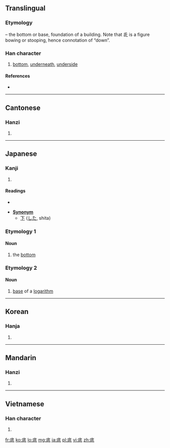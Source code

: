{{also|厎}}
==Translingual==
{{stroke order|strokes=8}}

===Etymology===
{{Han compound|广|t1=building|氐|ls=psc|c1=s|c2=p}} – the bottom or base, foundation of a building. Note that 氐 is a figure bowing or stooping, hence connotation of “down”.

===Han character===
{{Han char|rn=53|rad=广|as=05|sn=8|four=0024<sub>2</sub>|canj=戈竹心一 (IHPM), 戈竹女戈 (IHVI)|ids=⿸[[广]][[氐]]}}

# [[bottom]], [[underneath]], [[underside]]

====References====
* {{Han ref|kx=0344.060|dkj=09262|dj=0653.280|hdz=20878.040|uh=5E95|ud=24213|bh=A9B3|bd=43443}}

----

==Cantonese==

===Hanzi===
{{yue-hanzi|jyut=|y=[[dai2]]}}

# {{defn|lang=yue|sort=广05}}

----

==Japanese==

===Kanji===
{{ja-kanji|grade=4|rs=广05}}

# {{defn|lang=ja|sort=广05}}

====Readings====
* {{ja-readings|on=[[てい]] (tei)|kun=[[そこ]] (soko), [[なんぞ]] (nanzo)}}

* '''[[Synonym]]'''
** [[下]] ([[した]], shita)

===Etymology 1===

====Noun====
{{ja-noun|k|hira=そこ|rom=soko}}

# the [[bottom]]

===Etymology 2===

====Noun====
{{ja-noun|k|hira=てい|rom=tei}}

# [[base]] of a [[logarithm]]

----

==Korean==

===Hanja===
{{ko-hanja|hangeul=[[저]], [[지]]|rv=jeo, ji|mr=chŏ, chi}}

# {{defn|lang=ko|sort=广05}}

----

==Mandarin==

===Hanzi===
{{cmn-hanzi|pin=[[de]] ([[de5]]), [[dǐ]] ([[di3]])|wg=[[te5|te<sup>5</sup>]], [[ti3|ti<sup>3</sup>]]}}

# {{defn|lang=cmn|sort=广05}}

----

==Vietnamese==

===Han character===
{{vi-hantu|[[để]], [[đáy]], [[đé]], [[đẽ]], [[đây]]|rs=广05}}

# {{defn|lang=vi|sort=广05}}

[[fr:底]]
[[ko:底]]
[[lo:底]]
[[mg:底]]
[[ja:底]]
[[pl:底]]
[[vi:底]]
[[zh:底]]